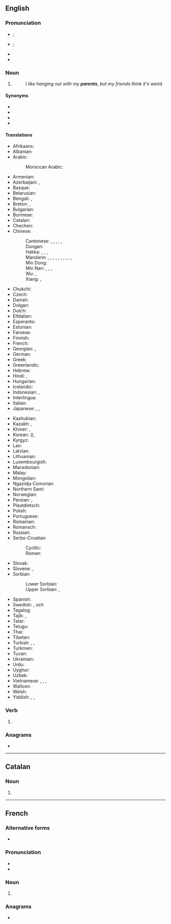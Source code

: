 ==English==

===Pronunciation===
* {{a|GenAm}} {{IPA|en|/ˈpɛɹənts/|/ˈpæɹənts/}}; {{enPR|pârʹ-ənts|părʹ-ənts}}
* {{a|RP}} {{IPA|en|/ˈpɛəɹənts/}}; {{enPR|pârʹ-ənts}}
* {{audio|en|en-us-parents.ogg|Audio (US)}}
* {{audio|en|En-uk-parents.ogg|Audio (UK)}}

===Noun===
{{head|en|noun form}}

# {{plural of|en|parent}}
#: ''I like hanging out with my '''parents''', but my friends think it's weird.''

====Synonyms====
* {{l|en|folks}}
* {{l|en|parentals}}
* {{l|en|old fogies}}
* {{l|en|'rents}}

====Translations====
{{trans-top|one's parents}}
* Afrikaans: {{t+|af|ouers|p}}
* Albanian: {{t+|sq|prind|m-p|alt=prindër}}
* Arabic: {{t|ar|وَالِدَانِ|m-d}}
*: Moroccan Arabic: {{t|ary|والدين|m|tr=wālidīn}}
* Armenian: {{t+|hy|ծնող|alt=ծնողներ|sc=Armn}}
* Azerbaijani: {{t+|az|valideyn|p}}, {{t|az|ata-ana}}
* Basque: {{t+|eu|guraso}}
* Belarusian: {{t|be|бацька|m-p|alt=бацькі́}}
* Bengali: {{t|bn|মাতাপিতা}}, {{t|bn|অভিভাবক}}
* Breton: {{t+|br|tud|p}}, {{t+|br|kerent|p}}
* Bulgarian: {{t+|bg|родител|m-p|alt=роди́тели|sc=Cyrl}}
* Burmese: {{t+|my|မိဘ|sc=Mymr}}
* Catalan: {{t+|ca|pares|m-p}}
* Chechen: {{t-needed|ce}}
* Chinese:
*: Cantonese: {{t|yue|父母|tr=fu6 mou5|sc=Hani}}, {{t|yue|雙親|sc=Hani}}, {{t|yue|双亲|tr=soeng1 can1|sc=Hani}}, {{t|yue|爹娘|tr=de1 noeng4|sc=Hani}}, {{t|yue|爺娘|sc=Hani}}, {{t|yue|爷娘|tr=je4 noeng4|sc=Hani}} {{qualifier|archaic}}
*: Dungan: {{t|dng|фуму}}
*: Hakka: {{t|hak|爺哀}}, {{t|hak|爷哀|tr=yà-ôi}}, {{t|hak|爺娘}}, {{t|hak|爷娘|tr=yà-ngiòng}}
*: Mandarin: {{t+|cmn|父母|tr=fùmǔ|sc=Hani}}, {{t+|cmn|爸媽|sc=Hani}}, {{t+|cmn|爸妈|tr=bàmā|sc=Hani}}, {{t+|cmn|雙親|sc=Hani}}, {{t+|cmn|双亲|tr=shuāngqīn|sc=Hani}}, {{t+|cmn|怙恃|tr=hùshì|sc=Hani}} {{qualifier|classical}}, {{t+|cmn|爹娘|tr=diēniáng|sc=Hani}}, {{t|cmn|爺娘|sc=Hani}}, {{t|cmn|爷娘|tr=yéniáng|sc=Hani}} {{qualifier|archaic}}, {{t+|cmn|爹媽|sc=Hani}}, {{t+|cmn|爹妈|tr=diēmā|sc=Hani}}
*: Min Dong: {{t|cdo|爸奶|tr=bâ-nā̤}}
*: Min Nan: {{t+|nan|爸母|tr=pē-bú|sc=Hani}}, {{t+|nan|父母|tr=hū-bió|sc=Hani}}, {{t+|nan|雙親|sc=Hani}}, {{t|nan|双亲|tr=siang-chhin|sc=Hani}}
*: Wu: {{t|wuu|爺娘}}, {{t|wuu|爷娘|tr=hhia nyian}}
*: Xiang: {{t|hsn|爺娘}}, {{t|hsn|爷娘|tr=ia2 nyian2}}
* Chukchi: {{t|ckt|яраԓьыт|tr=jaraḷʹyt}}
* Czech: {{t|cs|rodiče|p}}
* Danish: {{t+|da|forældre|c-p}}
* Dolgan: {{t|dlg|төрөппүттэр|tr=töröppütter}}
* Dutch: {{t+|nl|ouders|m-p}}
* Elfdalian: {{t|ovd|fuoreldrer|p}}
* Esperanto: {{t+|eo|gepatroj|p}}
* Estonian: {{t+|et|vanemad}}
* Faroese: {{t|fo|foreldur|n-p}}
* Finnish: {{t+|fi|vanhemmat|p}}
* French: {{t+|fr|parents|m-p}}
* Georgian: {{t|ka|მშობლები|sc=Geor}}, {{t|ka|დედ-მამა}}
* German: {{t+|de|Eltern|p}}
* Greek: {{t+|el|γονέας|m-p|alt=γονείς|sc=Grek}}
* Greenlandic: {{t|kl|angajoqqaaq|alt=angajoqqaat|p}}
* Hebrew: {{t|he|הוֹרִים|m-p|tr=horím}}
* Hindi: {{t|hi|माता-पिता|p|sc=Deva}}, {{t|hi|मां-बाप|p|sc=Deva}}
* Hungarian: {{t+|hu|szülők|p}}
* Icelandic: {{t+|is|foreldrar|m-p}}
* Indonesian: {{t+|id|orangtua}}, {{t|id|ibu bapa}}
* Interlingua: {{t|ia|parentes}}
* Italian: {{t+|it|genitori|m-p}}
* Japanese: {{t+|ja|両親|tr=りょうしん, ryōshin|sc=Jpan}}, {{t+|ja|父母|tr=ふぼ, fubo|sc=Jpan}}, {{t|ja|ご両親|tr=ごりょうしん, go-ryōshin}} {{qualifier|honorific}}
{{trans-mid}}
* Kashubian: {{t|csb|starszi|m-p}}
* Kazakh: {{t+|kk|ата-ана|sc=Cyrl}}, {{t|kk|әке-шеше|sc=Cyrl}}
* Khmer: {{t|km|ឪពុកម្ដាយ}}, {{t+|km|មេបា}}
* Korean: {{t+|ko|부모}} ({{t+|ko|父母}}), {{t+|ko|부모님}} {{qualifier|honorific}}
* Kyrgyz: {{t+|ky|ата-эне}}
* Lao: {{t|lo|ພໍ່ແມ່}}
* Latvian: {{t|lv|vecāki|m-p}}
* Lithuanian: {{t+|lt|tėvai|m-p}}
* Luxembourgish: {{t|lb|Elteren|p}}
* Macedonian: {{t+|mk|родител|m-p|alt=родители|sc=Cyrl}}
* Malay: {{t|ms|ibu bapa}}
* Mongolian: {{t|mn|эцэг эх|sc=Cyrl}}
* Ngazidja Comorian: {{t|zdj|wazee|c2}}
* Northern Sami: {{t|se|váhnen|alt=váhnemat|p}}
* Norwegian: {{t+|no|foreldre|p}}
* Persian: {{t|fa|[[پدر]] [[و]] [[مادر]]|tr=pedar va mâdar|sc=fa-Arab}}, {{t+|fa|والدین|tr=vâlidayn|sc=fa-Arab}}
* Plautdietsch: {{t|pdt|Elren|n-p}}
* Polish: {{t+|pl|rodzice|p}}
* Portuguese: {{t+|pt|pais|m-p}}
* Romanian: {{t+|ro|părinte|m-p|alt=părinți}}
* Romansch: {{t|rm|geniturs|m-p}}
* Russian: {{t+|ru|родитель|alt=роди́тели|m-p}}
* Serbo-Croatian:
*: Cyrillic: {{t|sh|родитељ|p|alt=родитељи}}
*: Roman: {{t+|sh|roditelj|p|alt=roditelji}}
* Slovak: {{t+|sk|rodič|m-p|alt=rodičia}}
* Slovene: {{t|sl|starš|m-p|alt=starši}}, {{t|sl|roditelj|m-p|alt=rodítelji}}
* Sorbian:
*: Lower Sorbian: {{t|dsb|starjejšej|d}}
*: Upper Sorbian: {{t|hsb|starši|p}}, {{t|hsb|staršej|d}}
* Spanish: {{t+|es|padres|m-p}}
* Swedish: {{t+|sv|förälder|alt=föräldrar|p}}, {{t+|sv|mor}} och {{t+|sv|far}}
* Tagalog: {{t+|tl|magulang}}
* Tajik: {{t|tg|падару модар}}, {{t|tg|волидайн}}
* Tatar: {{t+|tt|ата-ана|sc=Cyrl}}
* Telugu: {{t+|te|తల్లిదండ్రులు}}
* Thai: {{t|th|พ่อแม่}}
* Tibetan: {{t|bo|ཕ་མ}}
* Turkish: {{t+|tr|ebeveyn}}, {{t+|tr|ana baba}}, {{t|tr|anne-baba}}
* Turkmen: {{t|tk|ata-ene}}
* Tuvan: {{t|tyv|ада-ие}}
* Ukrainian: {{t+|uk|батько|m-p|alt=батьки́}}
* Urdu: {{t|ur|ماں باپ|p|tr=mā̃ bāp|sc=ur-Arab}}
* Uyghur: {{t|ug|ئاتا ـ ئانا}}
* Uzbek: {{t+|uz|ota-ona}}
* Vietnamese: {{t+|vi|bố mẹ}}, {{t+|vi|cha mẹ}}, {{t|vi|ba mẹ}}, {{t+|vi|phụ huynh}}
* Walloon: {{t+|wa|parints|m-p}}
* Welsh: {{t+|cy|rhieni|m-p}}
* Yiddish: {{t|yi|טאַטע־מאַמע|p}}, {{t|yi|עלטערן|p}}, {{t|yi|עלטערנס|p}}
{{trans-bottom}}

===Verb===
{{head|en|verb form}}

# {{en-third-person singular of|parent}}

===Anagrams===
* {{anagrams|en|a=aenprst|Napster|Partens|arpents|entraps|panters|pastern|persant|trepans}}

----

==Catalan==

===Noun===
{{head|ca|noun form}}

# {{plural of|ca|parent}}

----

==French==

===Alternative forms===
* {{qualifier|archaic}} {{l|fr|parens}}

===Pronunciation===
* {{fr-IPA}}
* {{audio|fr|Fr-parents.ogg|Audio}}

===Noun===
{{head|fr|noun plural form|g=m}}

# {{plural of|fr|parent}}

===Anagrams===
* {{l|fr|arpents}}